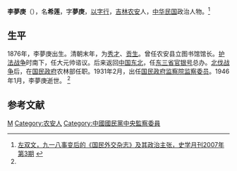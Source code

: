 '''李夢庚'''（{{bd|1876年||1946年|1月}}），名'''希莲'''，字'''夢庚'''，[[以字行|以字行]]，[[吉林|吉林]][[农安|农安]]人，[[中华民国|中华民国]]政治人物。<ref name=sx>[http://jds.cass.cn/ztyj/zwgx/2008/11/24/7656.html 左双文，九一八事变后的《国民外交杂志》及其政治主张，史学月刊2007年第3期] {{webarchive|url=https://web.archive.org/web/20131110200713/http://jds.cass.cn/ztyj/zwgx/2008/11/24/7656.html |date=2013-11-10 }}</ref>

==生平==
1876年，李夢庚出生。清朝末年，为[[秀才|秀才]]、[[贡生|贡生]]。曾任农安县立图书馆馆长。[[护法战争|护法战争]]时南下，任大元帅谘议。后来返回[[中国东北|中国东北]]，任[[东三省官银号|东三省官银号]]总办。[[北伐战争|北伐战争]]后，在[[国民政府|国民政府]]农林部任职。1931年2月，出任[[国民政府|国民政府]][[监察院|监察院]][[监察委员|监察委员]]。1946年1月，李夢庚逝世。 <ref name=sx/>

==参考文献==
{{reflist}}
{{行憲前監察委員}}
{{DEFAULTSORT:Li李}}
[[Category:李姓|M]]
[[Category:农安人|Category:农安人]]
[[Category:中國國民黨中央監察委員|Category:中國國民黨中央監察委員]]